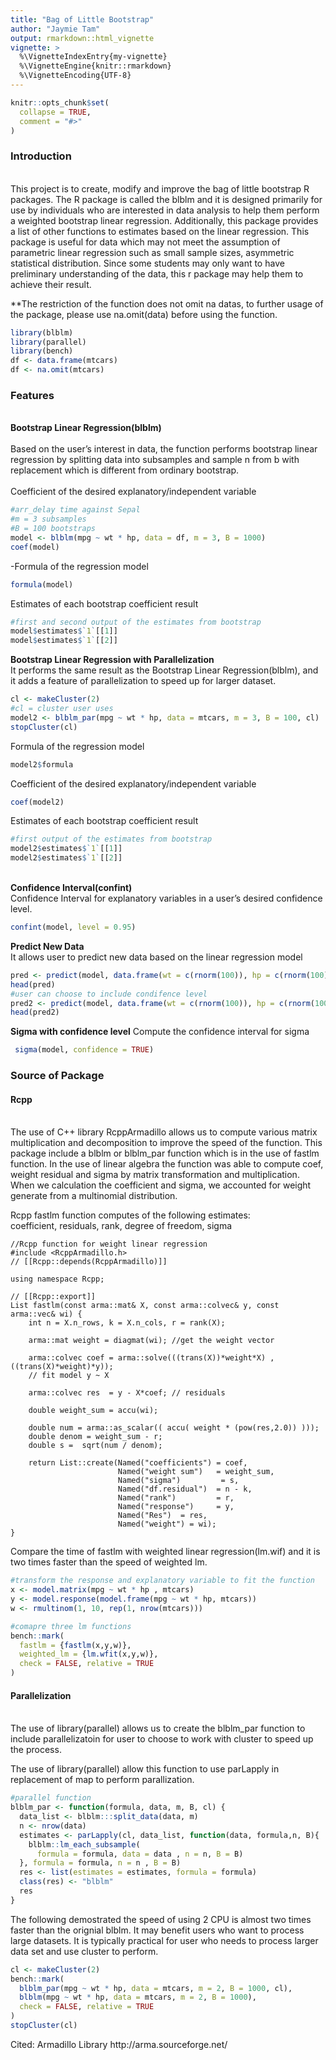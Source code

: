 ```yaml
---
title: "Bag of Little Bootstrap"
author: "Jaymie Tam"
output: rmarkdown::html_vignette
vignette: >
  %\VignetteIndexEntry{my-vignette}
  %\VignetteEngine{knitr::rmarkdown}
  %\VignetteEncoding{UTF-8}
---
```


```r
knitr::opts_chunk$set(
  collapse = TRUE,
  comment = "#>"
)
```


<h3>Introduction</h3> <br>
This project is to create, modify and improve the bag of little bootstrap R packages. The R package is called the blblm and it is designed primarily for use by individuals who are interested in data analysis to help them perform a weighted bootstrap linear regression. Additionally, this package provides a list of other functions to estimates based on the linear regression. This package is useful for data which may not meet the assumption of parametric linear regression such as small sample sizes, asymmetric statistical distribution. Since some students may only want to have preliminary understanding of the data, this r package may help them to achieve their result.


**The restriction of the function does not omit na datas, to further usage of the package, please use na.omit(data) before using the function.

```r
library(blblm)
library(parallel)
library(bench)
df <- data.frame(mtcars)
df <- na.omit(mtcars)
```



<h3>Features</h3>
<br>
**Bootstrap Linear Regression(blblm)**<br>
<br>
Based on the user’s interest in data, the function performs bootstrap linear regression by splitting data into subsamples and sample n from b with replacement which is different from ordinary bootstrap.
<br>
<br>
Coefficient of the desired explanatory/independent variable<br>
```r
#arr_delay time against Sepal
#m = 3 subsamples
#B = 100 bootstraps
model <- blblm(mpg ~ wt * hp, data = df, m = 3, B = 1000)
coef(model)
```

-Formula of the regression model<br>
```r
formula(model)
```
Estimates of each bootstrap coefficient result
```r
#first and second output of the estimates from bootstrap
model$estimates$`1`[[1]]
model$estimates$`1`[[2]]
```

**Bootstrap Linear Regression with Parallelization**<br>
It performs the same result as the Bootstrap Linear Regression(blblm), and it adds a feature of parallelization to speed up for larger dataset.<br>

```r
cl <- makeCluster(2)
#cl = cluster user uses
model2 <- blblm_par(mpg ~ wt * hp, data = mtcars, m = 3, B = 100, cl)
stopCluster(cl)
```
Formula of the regression model<br>

```r
model2$formula
```

Coefficient of the desired explanatory/independent variable<br>
```r
coef(model2)
```

Estimates of each bootstrap coefficient result
```r
#first output of the estimates from bootstrap
model2$estimates$`1`[[1]]
model2$estimates$`1`[[2]]
```
<br>
**Confidence Interval(confint)**<br>
Confidence Interval for explanatory variables in a user's desired confidence level.
```r
confint(model, level = 0.95)
```

**Predict New Data**<br>
It allows user to predict new data based on the linear regression model 
```r
pred <- predict(model, data.frame(wt = c(rnorm(100)), hp = c(rnorm(100))))
head(pred)
#user can choose to include condifence level
pred2 <- predict(model, data.frame(wt = c(rnorm(100)), hp = c(rnorm(100))), confidence = TRUE)
head(pred2)
```
**Sigma with confidence level**
Compute the confidence interval for sigma
```r
 sigma(model, confidence = TRUE)
```

<h3>Source of Package</h3>

<h4>Rcpp</h4><br>
The use of C++ library RcppArmadillo allows us to compute various matrix multiplication and decomposition to improve the speed of the function. This package include a blblm or blblm_par function which is in the use of fastlm function. In the use of linear algebra the function was able to compute coef, weight residual and sigma by matrix transformation and multiplication. When we calculation the coefficient and sigma, we accounted for weight generate from a multinomial distribution.

Rcpp fastlm function computes of the following estimates:<br>
coefficient, residuals, rank, degree of freedom, sigma


```Rcpp
//Rcpp function for weight linear regression
#include <RcppArmadillo.h>
// [[Rcpp::depends(RcppArmadillo)]]

using namespace Rcpp;

// [[Rcpp::export]]
List fastlm(const arma::mat& X, const arma::colvec& y, const arma::vec& wi) {
    int n = X.n_rows, k = X.n_cols, r = rank(X);
    
    arma::mat weight = diagmat(wi); //get the weight vector
      
    arma::colvec coef = arma::solve(((trans(X))*weight*X) , ((trans(X)*weight)*y));    
    // fit model y ~ X
    
    arma::colvec res  = y - X*coef; // residuals
    
    double weight_sum = accu(wi);
    
    double num = arma::as_scalar(( accu( weight * (pow(res,2.0)) ))); 
    double denom = weight_sum - r;
    double s =  sqrt(num / denom);
                                                        
    return List::create(Named("coefficients") = coef,
                        Named("weight sum")   = weight_sum,
                        Named("sigma")         = s,
                        Named("df.residual")  = n - k,
                        Named("rank")         = r,
                        Named("response")     = y,
                        Named("Res")  = res,
                        Named("weight") = wi);
}

```

Compare the time of fastlm with weighted linear regression(lm.wif) and it is two times faster than the speed of weighted lm.

```r
#transform the response and explanatory variable to fit the function
x <- model.matrix(mpg ~ wt * hp , mtcars)
y <- model.response(model.frame(mpg ~ wt * hp, mtcars))
w <- rmultinom(1, 10, rep(1, nrow(mtcars)))

#comapre three lm functions
bench::mark(
  fastlm = {fastlm(x,y,w)},
  weighted_lm = {lm.wfit(x,y,w)},
  check = FALSE, relative = TRUE
)
```

<h4>Parallelization</h4><br>
The use of library(parallel) allows us to create the blblm_par function to include parallelizatoin for user to choose to work with cluster to speed up the process.

The use of library(parallel) allow this function to use parLapply in replacement of map to perform parallization.
```r
#parallel function
blblm_par <- function(formula, data, m, B, cl) {
  data_list <- blblm:::split_data(data, m)
  n <- nrow(data)
  estimates <- parLapply(cl, data_list, function(data, formula,n, B){
    blblm::lm_each_subsample(
      formula = formula, data = data , n = n, B = B)
  }, formula = formula, n = n , B = B)
  res <- list(estimates = estimates, formula = formula)
  class(res) <- "blblm"
  res
}
```

The following demostrated the speed of using 2 CPU is almost two times faster than the orignial blblm. It may benefit users who want to process large datasets. It is typically practical for user who needs to process larger data set and use cluster to perform. 

```r
cl <- makeCluster(2)
bench::mark(
  blblm_par(mpg ~ wt * hp, data = mtcars, m = 2, B = 1000, cl),
  blblm(mpg ~ wt * hp, data = mtcars, m = 2, B = 1000),
  check = FALSE, relative = TRUE
)
stopCluster(cl)
```

Cited:
Armadillo Library http://arma.sourceforge.net/

